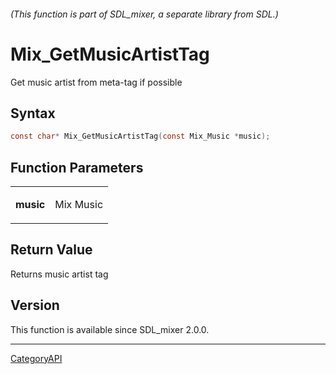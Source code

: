 ====== (This function is part of SDL_mixer, a separate library from SDL.) ======
= Mix_GetMusicArtistTag =

Get music artist from meta-tag if possible 

== Syntax ==

<syntaxhighlight lang='c'>
const char* Mix_GetMusicArtistTag(const Mix_Music *music);
</syntaxhighlight>

== Function Parameters ==

{|
|'''music'''
|Mix Music
|}

== Return Value ==

Returns music artist tag

== Version ==

This function is available since SDL_mixer 2.0.0.

----
[[CategoryAPI]]


